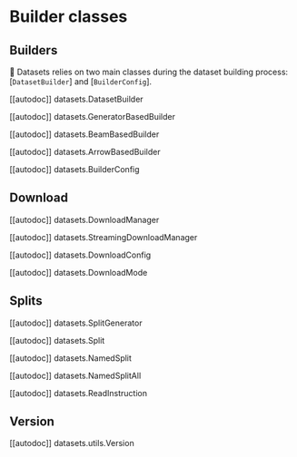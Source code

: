 # Builder classes

## Builders

🤗 Datasets relies on two main classes during the dataset building process: [`DatasetBuilder`] and [`BuilderConfig`].

[[autodoc]] datasets.DatasetBuilder

[[autodoc]] datasets.GeneratorBasedBuilder

[[autodoc]] datasets.BeamBasedBuilder

[[autodoc]] datasets.ArrowBasedBuilder

[[autodoc]] datasets.BuilderConfig

## Download

[[autodoc]] datasets.DownloadManager

[[autodoc]] datasets.StreamingDownloadManager

[[autodoc]] datasets.DownloadConfig

[[autodoc]] datasets.DownloadMode

## Splits

[[autodoc]] datasets.SplitGenerator

[[autodoc]] datasets.Split

[[autodoc]] datasets.NamedSplit

[[autodoc]] datasets.NamedSplitAll

[[autodoc]] datasets.ReadInstruction

## Version

[[autodoc]] datasets.utils.Version
